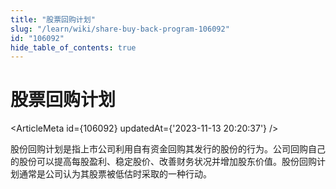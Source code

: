 ```yaml
---
title: "股票回购计划"
slug: "/learn/wiki/share-buy-back-program-106092"
id: "106092"
hide_table_of_contents: true
---
```



# 股票回购计划

<ArticleMeta id={106092} updatedAt={'2023-11-13 20:20:37'} />
<div className='border-solid border-b border-t-0 my-4 border-[var(--ifm-color-gray-300)]' />

股份回购计划是指上市公司利用自有资金回购其发行的股份的行为。公司回购自己的股份可以提高每股盈利、稳定股价、改善财务状况并增加股东价值。股份回购计划通常是公司认为其股票被低估时采取的一种行动。
